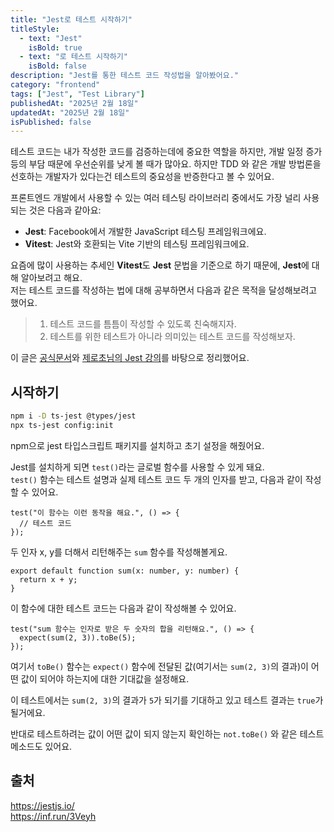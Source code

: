```yaml
---
title: "Jest로 테스트 시작하기"
titleStyle:
  - text: "Jest"
    isBold: true
  - text: "로 테스트 시작하기"
    isBold: false
description: "Jest를 통한 테스트 코드 작성법을 알아봤어요."
category: "frontend"
tags: ["Jest", "Test Library"]
publishedAt: "2025년 2월 18일"
updatedAt: "2025년 2월 18일"
isPublished: false
---
```


테스트 코드는 내가 작성한 코드를 검증하는데에 중요한 역할을 하지만, 개발 일정 증가 등의 부담 때문에 우선순위를 낮게 볼 때가 많아요. 하지만 TDD 와 같은 개발 방법론을 선호하는 개발자가 있다는건 테스트의 중요성을 반증한다고 볼 수 있어요.

프론트엔드 개발에서 사용할 수 있는 여러 테스팅 라이브러리 중에서도 가장 널리 사용되는 것은 다음과 같아요:

- **Jest**: Facebook에서 개발한 JavaScript 테스팅 프레임워크에요.
- **Vitest**: Jest와 호환되는 Vite 기반의 테스팅 프레임워크에요.

요즘에 많이 사용하는 추세인 **Vitest**도 **Jest** 문법을 기준으로 하기 때문에, **Jest**에 대해 알아보려고 해요.  
저는 테스트 코드를 작성하는 법에 대해 공부하면서 다음과 같은 목적을 달성해보려고 했어요.

> 1. 테스트 코드를 틈틈이 작성할 수 있도록 친숙해지자.
> 2. 테스트를 위한 테스트가 아니라 의미있는 테스트 코드를 작성해보자.

이 글은 [공식문서](https://jestjs.io/)와 [제로초님의 Jest 강의](https://inf.run/3Veyh)를 바탕으로 정리했어요.

## 시작하기

```bash
npm i -D ts-jest @types/jest
npx ts-jest config:init
```

npm으로 jest 타입스크립트 패키지를 설치하고 초기 설정을 해줬어요.

Jest를 설치하게 되면 `test()`라는 글로벌 함수를 사용할 수 있게 돼요.  
`test()` 함수는 테스트 설명과 실제 테스트 코드 두 개의 인자를 받고, 다음과 같이 작성할 수 있어요.

```tsx
test("이 함수는 이런 동작을 해요.", () => {
  // 테스트 코드
});
```

두 인자 x, y를 더해서 리턴해주는 `sum` 함수를 작성해볼게요.

```tsx
export default function sum(x: number, y: number) {
  return x + y;
}
```

이 함수에 대한 테스트 코드는 다음과 같이 작성해볼 수 있어요.

```tsx
test("sum 함수는 인자로 받은 두 숫자의 합을 리턴해요.", () => {
  expect(sum(2, 3)).toBe(5);
});
```

여기서 `toBe()` 함수는 `expect()` 함수에 전달된 값(여기서는 `sum(2, 3)`의 결과)이 어떤 값이 되어야 하는지에 대한 기대값을 설정해요.

이 테스트에서는 `sum(2, 3)`의 결과가 `5`가 되기를 기대하고 있고 테스트 결과는 `true`가 될거에요.

반대로 테스트하려는 값이 어떤 값이 되지 않는지 확인하는 `not.toBe()` 와 같은 테스트 메소드도 있어요.

## 출처

https://jestjs.io/  
https://inf.run/3Veyh
